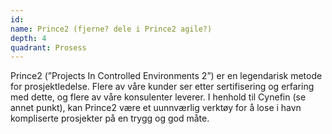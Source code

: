```yaml
---
id:
name: Prince2 (fjerne? dele i Prince2 agile?)
depth: 4
quadrant: Prosess
---
```


Prince2 (”Projects In Controlled Environments 2”) er en legendarisk metode for prosjektledelse.
Flere av våre kunder ser etter sertifisering og erfaring med dette, og flere av våre konsulenter leverer.
I henhold til Cynefin (se annet punkt), kan Prince2 være et uunnværlig verktøy for å lose i havn kompliserte prosjekter på en trygg og god måte.
